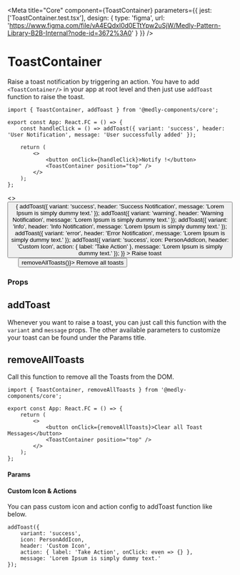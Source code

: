 
<Meta
    title="Core"
    component={ToastContainer}
    parameters={{
        jest: ['ToastContainer.test.tsx'],
        design: {
            type: 'figma',
            url: 'https://www.figma.com/file/vA4EQdxl0d0ETtYpw2uSjW/Medly-Pattern-Library-B2B-Internal?node-id=3672%3A0'
        }
    }}
/>

# ToastContainer

Raise a toast notification by triggering an action. You have to add `<ToastContainer/>` in your app at root level and then just use `addToast` function to raise the toast.

```tsx
import { ToastContainer, addToast } from '@medly-components/core';

export const App: React.FC = () => {
    const handleClick = () => addToast({ variant: 'success', header: 'User Notification', message: 'User successfully added' });

    return (
        <>
            <button onClick={handleClick}>Notify !</button>
            <ToastContainer position="top" />
        </>
    );
};
```

<Preview>
    <Story name="ToastContainer" decorators={[withKnobs]}>
        <>
            <ToastContainer position={select('Position', positions, 'top')}></ToastContainer>
            <Button
                onClick={() => {
                    addToast({
                        variant: 'success',
                        header: 'Success Notification',
                        message: 'Lorem Ipsum is simply dummy text.'
                    });
                    addToast({
                        variant: 'warning',
                        header: 'Warning Notification',
                        message: 'Lorem Ipsum is simply dummy text.'
                    });
                    addToast({
                        variant: 'info',
                        header: 'Info Notification',
                        message: 'Lorem Ipsum is simply dummy text.'
                    });
                    addToast({
                        variant: 'error',
                        header: 'Error Notification',
                        message: 'Lorem Ipsum is simply dummy text.'
                    });
                    addToast({
                        variant: 'success',
                        icon: PersonAddIcon,
                        header: 'Custom Icon',
                        action: { label: 'Take Action' },
                        message: 'Lorem Ipsum is simply dummy text.'
                    });
                }}
            >
                Raise toast
            </Button>
            &nbsp; &nbsp; &nbsp;
            <Button variant="outlined" onClick={() => removeAllToasts()}>
                Remove all toasts
            </Button>
        </>
    </Story>
</Preview>

### Props

<Props of={ToastContainer} />

## addToast

Whenever you want to raise a toast, you can just call this function with the `variant` and `message` props. The other available parameters to customize your toast can be found under the Params title.

## removeAllToasts

Call this function to remove all the Toasts from the DOM.

```tsx
import { ToastContainer, removeAllToasts } from '@medly-components/core';

export const App: React.FC = () => {
    return (
        <>
            <button onClick={removeAllToasts}>Clear all Toast Messages</button>
            <ToastContainer position="top" />
        </>
    );
};
```

#### Params

<Props of={AddToast} />

#### Custom Icon & Actions

You can pass custom icon and action config to addToast function like below.

```tsx
addToast({
    variant: 'success',
    icon: PersonAddIcon,
    header: 'Custom Icon',
    action: { label: 'Take Action', onClick: even => {} },
    message: 'Lorem Ipsum is simply dummy text.'
});
```
